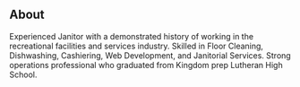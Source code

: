 ## About  

Experienced Janitor with a demonstrated history of working in the recreational facilities and services industry. Skilled in Floor Cleaning, Dishwashing, Cashiering, Web Development, and Janitorial Services. Strong operations professional who graduated from Kingdom prep Lutheran High School. 